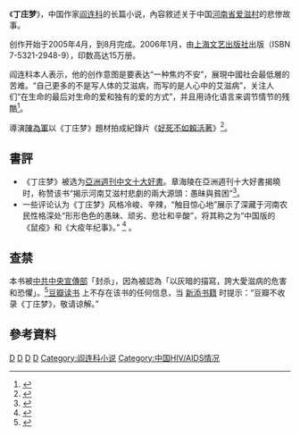 《'''丁庄梦'''》，中国作家[[阎连科|阎连科]]的长篇小说，內容敘述关于中国[[河南省|河南省]][[爱滋村|爱滋村]]的悲惨故事。

创作开始于2005年4月，到8月完成。2006年1月，由[[上海文艺出版社|上海文艺出版社]]出版（ISBN 7-5321-2948-9），印数高达15万册。

阎连科本人表示，他的创作意图是要表达“一种焦灼不安”，展現中國社会最低層的苦难。“自己更多的不是写人体的艾滋病，而写的是人心中的艾滋病”，关注人们“在生命的最后对生命的爱和独有的爱的方式”，并且用诗化语言来调节情节的残酷<ref>{{cite news
|url=http://news.xinhuanet.com/book/2006-01/25/content_4096220.htm
|title=阎连科：有三种人不适合看《丁庄梦》
|language=zh-hans
|author=李冰
|publisher=北京娱乐信报
|work=新华网
|date=2006-01-25
|accessdate=2012-10-31
|archive-date=2016-11-20
|archive-url=https://web.archive.org/web/20161120150829/http://news.xinhuanet.com/book/2006-01/25/content_4096220.htm
|dead-url=no
}}</ref>。

導演[[陳為軍|陳為軍]]以《丁庄梦》題材拍成紀錄片《[[好死不如賴活著|好死不如賴活著]]》<ref>{{cite web
|url=http://www.sun-line.idv.tw/blog/?p=344 
|title=閻連科的《丁莊夢》<!-- 文字裡堆疊的傷痛 -->
|work=
|date=2007-02-19
|accessdate=2012-10-31
|language=zh-hant}}</ref>。

== 書評 ==

*《丁庄梦》被选为[[亞洲週刊中文十大好書|亞洲週刊中文十大好書]]。章海陵在亞洲週刊十大好書揭曉时，称赞该书“揭示河南艾滋村悲劇的兩大源頭：愚昧與貧困”<ref>{{Cite web |url=http://www.yzzk.com/cfm/Content_Archive.cfm?Channel=as&Path=3134611291%2F07AS1.cfm |title=2005 亞洲週刊十大好書揭曉．章海陵 |accessdate=2020-12-10 |archive-date=2019-06-09 |archive-url=https://web.archive.org/web/20190609060245/http://www.yzzk.com/cfm/Content_Archive.cfm?Channel=as&Path=3134611291%2F07AS1.cfm |dead-url=no }}</ref>。
*一些评论认为《丁庄梦》风格冷峻、辛辣，“触目惊心地”展示了深藏于河南农民性格深处“形形色色的愚昧、顽劣、悲壮和辛酸”，将其称之为“中国版的《鼠疫》和《大疫年纪事》。” <ref>{{cite web
|url=http://culture.163.com/special/00281M4U/dingzhuangmeng.html
|title=丁庄梦
|work=网易文化频道
|year=2006
|accessdate=2012-10-31
|language=zh-hans
|archive-date=2011-06-06
|archive-url=https://web.archive.org/web/20110606054233/http://culture.163.com/special/00281M4U/dingzhuangmeng.html
|dead-url=no
}}</ref> 。
<!-- *[http://blog.roodo.com/kh0821/archives/2845499.html 魯迅]丁庄梦可算是超级惡梦.太多死人，棺材缺貨,人们就砍山上的樹，学校的黑板桌椅.死的人才十六七，有人就做仲介陰间婚姻.這样的超级惡梦，要做到何年何月才会醒呢.
*[http://www.youyin.com/yy006-02-101.html 热病]美梦，永远是太短.惡梦，永远是太長。 -->

==查禁==

本书被[[中共中央宣傳部|中共中央宣傳部]]「封杀」，因為被認為「以灰暗的描寫，誇大愛滋病的危害和恐懼」。<ref>{{cite web
 |url         = http://www.douban.com/doulist/58128/
 |title       = 丁庄梦
 |work        = 豆瓣
 |date        = 2007-07-31
 |accessdate  = 2012-10-31
 |language    = zh-hant
 |deadurl     = yes
 |archiveurl  = https://archive.is/20070625181330/http://www.douban.com/doulist/58128/
 |archivedate = 2007-06-25
}}</ref>[http://book.douban.com/ 豆瓣读书] {{Wayback|url=http://book.douban.com/ |date=20201210140843 }} 上不存在该书的任何信息，当 [http://book.douban.com/new_subject 新添书籍] 时提示：“豆瓣不收录《丁庄梦》，敬请谅解。”

== 參考資料 ==
{{Reflist}}

[[Category:2006年中国小说|D]]
[[Category:中文長篇小說|D]]
[[Category:愛滋病題材作品|D]]
[[Category:河南省背景小說|D]]
[[Category:阎连科小说|Category:阎连科小说]]
[[Category:中国HIV/AIDS情况|Category:中国HIV/AIDS情况]]